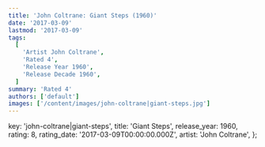 ```yaml
---
title: 'John Coltrane: Giant Steps (1960)'
date: '2017-03-09'
lastmod: '2017-03-09'
tags:
  [
    'Artist John Coltrane',
    'Rated 4',
    'Release Year 1960',
    'Release Decade 1960',
  ]
summary: 'Rated 4'
authors: ['default']
images: ['/content/images/john-coltrane|giant-steps.jpg']
---
```


  key: 'john-coltrane|giant-steps',
  title: 'Giant Steps',
  release_year: 1960,
  rating: 8,
  rating_date: '2017-03-09T00:00:00.000Z',
  artist: 'John Coltrane',
};

<MusicRating data={data} />
